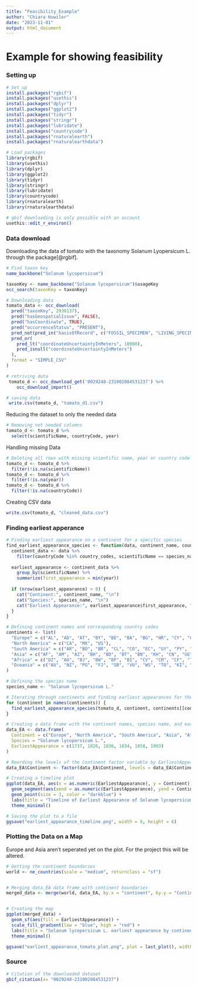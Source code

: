 ```yaml
---
title: "Feasibility_Example"
author: "Chiara Huwiler"
date: "2023-11-01"
output: html_document
---
```


# Example for showing feasibility

### Setting up

```r
# Set up
install.packages("rgbif")
install.packages("usethis")
install.packages("dplyr")
install.packages("ggplot2")
install.packages("tidyr")
install.packages("stringr")
install.packages("lubridate")
install.packages("countrycode")
install.packages("rnaturalearth")
install.packages("rnaturalearthdata")

```

```r
# Load packages
library(rgbif)
library(usethis)
library(dplyr)
library(ggplot2)
library(tidyr)
library(stringr)
library(lubridate)
library(countrycode)
library(rnaturalearth)
library(rnaturalearthdata)

# gbif downloading is only possible with an account
usethis::edit_r_environ()
```

### Data download

Downloading the data of tomato with the taxonomy Solanum Lyopersicum L. through the package[@rgbif].

```r

# Find taxon key
name_backbone("Solanum lycopersicum")

taxonKey <- name_backbone("Solanum lycopersicum")$usageKey
occ_search(taxonKey = taxonKey)

# Downloading data
tomato_data <- occ_download(
  pred("taxonKey", 2930137),
  pred("hasGeospatialIssue", FALSE),
  pred("hasCoordinate", TRUE),
  pred("occurrenceStatus", "PRESENT"),
  pred_not(pred_in("basisOfRecord", c("FOSSIL_SPECIMEN", "LIVING_SPECIMEN"))),
  pred_or(
    pred_lt("coordinateUncertaintyInMeters", 10000),
    pred_isnull("coordinateUncertaintyInMeters")
  ),
  format = "SIMPLE_CSV"
)

# retriving data
 tomato_d <- occ_download_get('0029248-231002084531237') %>%
    occ_download_import()

# saving data
 write.csv(tomato_d, "tomato_d1.csv")
```

Reducing the dataset to only the needed data

```r
# Removing not needed columns
tomato_d <- tomato_d %>%
  select(scientificName, countryCode, year)  

```

Handling missing Data

```r
# Deleting all rows with missing scientific name, year or country code
tomato_d <- tomato_d %>%
  filter(!is.na(scientificName))
tomato_d <- tomato_d %>%
  filter(!is.na(year))
tomato_d <- tomato_d %>%
  filter(!is.na(countryCode))


```

Creating CSV data

```r
write.csv(tomato_d, "cleaned_data.csv")
```

### Finding earliest apperance

```r
# Finding earliest appearance on a continent for a specific species
find_earliest_appearance_species <- function(data, continent_name, country_codes, species_name) {
  continent_data <- data %>%
    filter(countryCode %in% country_codes, scientificName == species_name)
  
  earliest_appearance <- continent_data %>%
    group_by(scientificName) %>%
    summarize(first_appearance = min(year))
  
  if (nrow(earliest_appearance) > 0) {
    cat("Continent:", continent_name, "\n")
    cat("Species:", species_name, "\n")
    cat("Earliest Appearance:", earliest_appearance$first_appearance, "\n\n")
  }
}

# Defining continent names and corresponding country codes
continents <- list(
  "Europe" = c("AL", "AD", "AT", "BY", "BE", "BA", "BG", "HR", "CY", "CZ", "DK", "EE", "FI", "FR", "DE", "GR", "HU", "IS", "IE", "IT", "XK", "LV", "LI", "LT", "LU", "MK", "MT", "MD", "MC", "ME", "NL", "NO", "PL", "PT", "RO", "RU", "SM", "RS", "SK", "SI", "ES", "SE", "CH", "TR", "UA", "GB", "VA"),
  "North America" = c("CA", "MX", "US"),
  "South America" = c("AR", "BO", "BR", "CL", "CO", "EC", "GY", "PY", "PE", "SR", "UY", "VE"),
  "Asia" = c("AF", "AM", "AZ", "BH", "BD", "BT", "BN", "KH", "CN", "GE", "IN", "ID", "IR", "IQ", "IL", "JP", "JO", "KZ", "KW", "KG", "LA", "LB", "MY", "MV", "MN", "MM", "NP", "KP", "OM", "PK", "PS", "PH", "QA", "SA", "SG", "KR", "LK", "SY", "TW", "TJ", "TH", "TL", "TM", "AE", "UZ", "VN", "YE"),
  "Africa" = c("DZ", "AO", "BJ", "BW", "BF", "BI", "CV", "CM", "CF", "TD", "KM", "CD", "CG", "CI", "DJ", "EG", "GQ", "ER", "ET", "GA", "GM", "GH", "GN", "GW", "KE", "LS", "LR", "LY", "MG", "MW", "ML", "MR", "MU", "MA", "MZ", "NA", "NE", "NG", "RE", "RW", "ST", "SN", "SC", "SL", "SO", "ZA", "SS", "SD", "SZ", "TZ", "TG", "TN", "UG", "ZM", "ZW"), 
  "Oceania" = c("AU", "NZ", "PG", "FJ", "SB", "VU", "WS", "TO", "KI", "TV", "NR", "PW", "FM", "MH")
)

# Defining the species name
species_name <- "Solanum lycopersicum L."

# Iterating through continents and finding earliest appearances for the specific species
for (continent in names(continents)) {
  find_earliest_appearance_species(tomato_d, continent, continents[[continent]], species_name)
}
```

```r
# Creating a data frame with the continent names, species name, and earliest appearances
data_EA <- data.frame(
  Continent = c("Europe", "North America", "South America", "Asia", "Africa", "Oceania"),
  Species = "Solanum lycopersicum L.",
  EarliestAppearance = c(1737, 1826, 1838, 1834, 1858, 1903)
)

# Reording the levels of the Continent factor variable by EarliestAppearance
data_EA$Continent <- factor(data_EA$Continent, levels = data_EA$Continent[order(data_EA$EarliestAppearance)])

# Creating a timeline plot
ggplot(data_EA, aes(x = as.numeric(EarliestAppearance), y = Continent)) +
  geom_segment(aes(xend = as.numeric(EarliestAppearance), yend = Continent), color = "skyblue") +
  geom_point(size = 3, color = "darkblue") +
  labs(title = "Timeline of Earliest Appearance of Solanum lycopersicum L.", x = "Year", y = "Continent") +
  theme_minimal()

# Saving the plot to a file
ggsave("earliest_appearance_timeline.png", width = 8, height = 6)


```

### Plotting the Data on a Map

Europe and Asia aren't seperated yet on the plot. For the project this will be altered.

```r
# Getting the continent boundaries
world <- ne_countries(scale = "medium", returnclass = "sf")


# Merging data_EA data frame with continent boundaries
merged_data <- merge(world, data_EA, by.x = "continent", by.y = "Continent")


# Creating the map
ggplot(merged_data) +
  geom_sf(aes(fill = EarliestAppearance)) +
  scale_fill_gradient(low = "blue", high = "red") +
  labs(title = "Solanum lycopersicum L. earliest appearance by continent") +
  theme_minimal()

ggsave("earliest_appearance_tomato_plot.png", plot = last_plot(), width = 8, height = 6)

```

### Source

```r
# Citation of the downloaded dataset
gbif_citation(x= "0029248-231002084531237")
```
